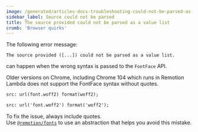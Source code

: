 ```yaml
---
image: /generated/articles-docs-troubleshooting-could-not-be-parsed-as-a-value-list.png
sidebar_label: Source could not be parsed
title: The source provided could not be parsed as a value list
crumb: 'Browser quirks'
---
```


The following error message:

```
The source provided ([...]) could not be parsed as a value list.
```

can happen when the wrong syntax is passed to the `FontFace` API.

Older versions on Chrome, including Chrome 104 which runs in Remotion Lambda does not support the FontFace syntax without quotes.

```txt title="❌ Without quotes"
src: url(font.woff2) format(woff2);
```

```txt title="✅ With quotes"
src: url('font.woff2') format('woff2');
```

To fix the issue, always include quotes.  
Use [`@remotion/fonts`](/docs/fonts-api) to use an abstraction that helps you avoid this mistake.
